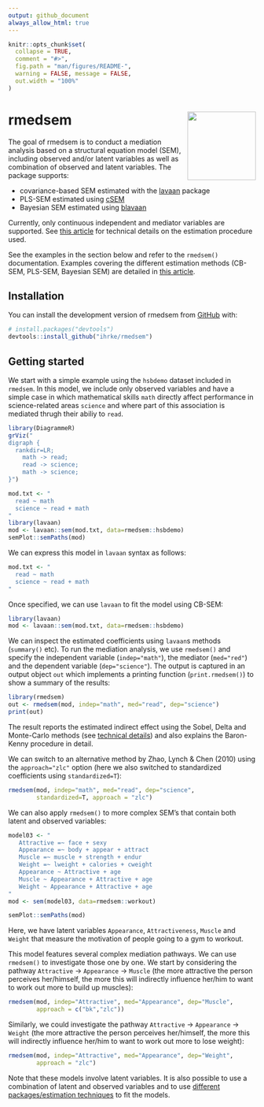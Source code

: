 ```yaml
---
output: github_document
always_allow_html: true
---
```


<!-- README.md is generated from README.Rmd. Please edit that file 
use devtools::build_readme() to update README.md-->

```r
knitr::opts_chunk$set(
  collapse = TRUE,
  comment = "#>",
  fig.path = "man/figures/README-",
  warning = FALSE, message = FALSE,
  out.width = "100%"
)
```

# rmedsem <a href="https://ihrke.github.io/rmedsem/"><img src="man/figures/logo.png" align="right" height="139" /></a>

<!-- badges: start -->
<!-- badges: end   -->


The goal of rmedsem is to conduct a mediation analysis based on a structural equation model (SEM), including observed and/or latent variables as well as combination of observed and latent variables. The package supports: 

- covariance-based SEM estimated with the [lavaan](https://lavaan.ugent.be/) package
- PLS-SEM estimated using [cSEM](https://m-e-rademaker.github.io/cSEM/)
- Bayesian SEM estimated using [blavaan](https://ecmerkle.github.io/blavaan/index.html)


Currently, only continuous independent and mediator variables are
supported. See [this article](articles/mediation_technical.html) for technical details on
the estimation procedure used.

See the examples in the section below and refer to the `rmedsem()` documentation.
Examples covering the different estimation methods (CB-SEM, PLS-SEM, Bayesian SEM) are
detailed in [this article](articles/estimation_methods.html).


## Installation

You can install the development version of rmedsem from
[GitHub](https://github.com/) with:

```r
# install.packages("devtools")
devtools::install_github("ihrke/rmedsem")
```

## Getting started

We start with a simple example using the `hsbdemo` dataset included in `rmedsem`.
In this model, we include only observed variables and have a simple case in which
mathematical skills `math` directly affect performance in science-related areas `science`
and where part of this association is mediated thrugh their abiliy to `read`.

```r
library(DiagrammeR)
grViz("
digraph {
  rankdir=LR;
    math -> read;
    read -> science;
    math -> science;
}")
```

```r
mod.txt <- "
  read ~ math
  science ~ read + math
"
library(lavaan)
mod <- lavaan::sem(mod.txt, data=rmedsem::hsbdemo)
semPlot::semPaths(mod)
```

We can express this model in `lavaan` syntax as follows:

```r
mod.txt <- "
  read ~ math
  science ~ read + math
"

```

Once specified, we can use `lavaan` to fit the model using CB-SEM:

```r
library(lavaan)
mod <- lavaan::sem(mod.txt, data=rmedsem::hsbdemo)
```

We can inspect the estimated coefficients using `lavaan`s methods (`summary()` etc). To run the mediation analysis, we use `rmedsem()` and specify the independent variable (`indep="math"`), the mediator (`med="red"`) and the dependent variable (`dep="science"`). The output is captured in an output object `out` which implements a printing function (`print.rmedsem()`) to show a summary
of the results:

```r
library(rmedsem)
out <- rmedsem(mod, indep="math", med="read", dep="science")
print(out)
```

The result reports the estimated indirect effect using the Sobel, Delta and Monte-Carlo methods (see [technical details](articles/mediation_technical.html)) and also explains the Baron-Kenny procedure in detail.

We can switch to an alternative method by Zhao, Lynch & Chen (2010) using the `approach="zlc"` option (here we also switched to standardized coefficients using `standardized=T`): 
```r
rmedsem(mod, indep="math", med="read", dep="science",
        standardized=T, approach = "zlc")
```

We can also apply `rmedsem()` to more complex SEM's that contain both latent and
observed variables:

```r
model03 <- "
   Attractive =~ face + sexy
   Appearance =~ body + appear + attract
   Muscle =~ muscle + strength + endur
   Weight =~ lweight + calories + cweight
   Appearance ~ Attractive + age
   Muscle ~ Appearance + Attractive + age
   Weight ~ Appearance + Attractive + age
"
mod <- sem(model03, data=rmedsem::workout)
```

```r
semPlot::semPaths(mod)
```
Here, we have latent variables `Appearance`, `Attractiveness`, `Muscle` and `Weight` that measure the motivation of people going to a gym to workout.

This model features several complex mediation pathways. We can use `rmedsem()` to investigate
those one by one. We start by considering the pathway `Attractive` -> `Appearance` -> `Muscle` (the more attractive the person perceives her/himself, the more this will indirectly influence her/him to want to work out more to build up muscles):

```r
rmedsem(mod, indep="Attractive", med="Appearance", dep="Muscle",
        approach = c("bk","zlc"))
```

Similarly, we could investigate the pathway `Attractive` -> `Appearance` -> `Weight` (the more attractive the person perceives her/himself, the more this will indirectly influence her/him to want to work out more to lose weight):

```r
rmedsem(mod, indep="Attractive", med="Appearance", dep="Weight",
        approach = "zlc")
```

Note that these models involve latent variables. It is also possible to use a combination of latent and observed variables and to use [different packages/estimation techniques](articles/estimation_methods.html) to fit the models.

